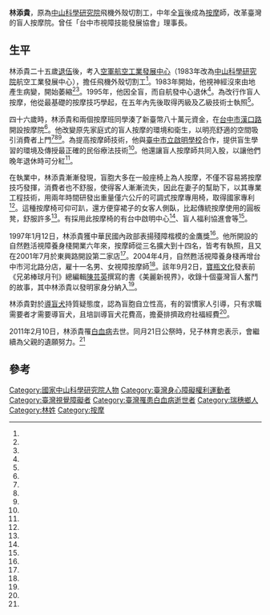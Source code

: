{{Infobox Person
| name   =林添貴
| real_name=
| image     =
| image_size     =
| caption  =
| birth_date  =  1950年
| birth_place ={{TWN}}[[花蓮縣|花蓮縣]][[瑞穗鄉|瑞穗鄉]]
| death_date  ={{death date and age|2011|2|10|1950|0|0}}
| death_place ={{TWN}}
| occupation =技工、按摩師
|alma_mater        =
| office =
|性別=男
| term_start =
| term_end =
| spouse =
|awards=金鷹獎（1997年）
| children=
| website          = [http://www.napm.com.tw/html/front/bin/ptdetail.phtml?Part=story_hb08&Rcg=107923 林添貴老師的生命故事~1950-2011 ]
}}
 
'''林添貴'''{{BD|1950年||2011年|2月10日||}}，原為[[中山科學研究院|中山科學研究院]]飛機外殼切割工，中年全[[盲人|盲]]後成為[[按摩|按摩]]師，改革臺灣的盲人按摩院。曾任「台中市視障技能發展協會」理事長。

==生平==
林添貴二十五歲[[退伍|退伍]]後，考入[[空軍航空工業發展中心|空軍航空工業發展中心]]（1983年改為[[中山科學研究院|中山科學研究院]]航空工業發展中心），擔任飛機外殼切割工<ref name="林睿俐"/>。1983年開始，他視神經沒來由地產生病變，開始萎縮<ref name="林睿俐"/><ref name="施豐坤"/>。1995年，他因全盲，而自航發中心退休<ref name="黃寅2"/>。為改行作盲人按摩，他從最基礎的按摩技巧學起，在五年內先後取得丙級及乙級技術士執照<ref name="林睿俐"/>。

四十六歲時，林添貴和兩個按摩班同學湊了新臺幣八十萬元資金，在[[台中市|台中市]][[漢口路_(台中市)|漢口路]]開設按摩院<ref name="羅珮瑩"/>。他改變原先家庭式的盲人按摩的環境和衛生，以明亮舒適的空間吸引消費者上門<ref name="黃寅2"/><ref name="羅珮瑩"/><ref name="黃寅1"/>。為提高按摩師技術，他與[[臺中市立啟明學校|臺中市立啟明學校]]合作，提供盲生學習的環境及傳授最正確的民俗療法技術<ref name="林睿俐"/>。他還讓盲人按摩師共同入股，以讓他們晚年退休時可分紅<ref name="羅珮瑩"/>。

在執業中，林添貴漸漸發現，盲胞大多在一般座椅上為人按摩，不僅不容易將按摩技巧發揮，消費者也不舒服，使得客人漸漸流失，因此在妻子的幫助下，以其專業工程技術，用兩年時間研發出重量僅六公斤的可調式按摩專用椅，取得國家專利<ref name="施豐坤"/>。這種按摩椅可仰可趴，還方便穿裙子的女客人側臥，比起傳統按摩使用的圓板凳，舒服許多<ref name="羅珮瑩"/>。有採用此按摩椅的有台中啟明中心<ref name="施豐坤"/>、盲人福利協進會等<ref name="羅珮瑩"/>。

1997年1月12日，林添貴獲中華民國內政部表揚殘障楷模的金鷹獎<ref name="蘇秀慧"/>。他所開設的自然甦活視障養身棧開業六年來，按摩師從三名擴大到十四名，皆考有執照，且又在2001年7月於東興路開設第二家店<ref name="羅珮瑩"/>。2004年4月，自然甦活視障養身棧再增台中市河北路分店，雇十一名男、女視障按摩師<ref name="申震雄"/>。該年9月2日，[[寶瓶文化|寶瓶文化]]發表前《兄弟棒球月刊》總編輯[[陳芸英|陳芸英]]撰寫的書《美麗新視界》，收錄十個臺灣盲人奮鬥的故事，其中林添貴以發明家身分納入<ref name="王蘭芬"/>。

林添貴對於[[導盲犬|導盲犬]]持質疑態度，認為盲胞自立性高，有的習慣家人引導，只有求職需要者才需要導盲犬，且培訓導盲犬花費高，擔憂排擠政府社福經費<ref name="鄭文正"/>。

2011年2月10日，林添貴罹[[白血病|白血病]]去世。同月21日公祭時，兒子林育忠表示，會繼續為父親的遺願努力。<ref name="黃寅1"/>

==參考==
{{portal box|人物|臺灣|身心障礙}}
{{reflist|2|refs=
<ref name="黃寅1">{{Cite news|url=|title=《他們的故事》 創新盲人按摩 林添貴病逝|author=黃寅|language=zh-tw|newspaper=|date=聯合報|accessdate=2011-02-22}}</ref>

<ref name="王蘭芬">{{Cite news|url=|title=樂觀美麗新視界心聲 講10位視障者的故事|author=王蘭芬|language=zh-tw|newspaper=民生報|date=2004-09-03|accessdate=}}</ref>

<ref name="鄭文正">{{Cite news|url=|title=拒導盲犬進門 恐挨罰|author=鄭文正|language=zh-tw|newspaper=聯合報|date=2005-03-17|accessdate=}}</ref>

<ref name="施豐坤">{{Cite news|url=|title=原為工程師 後當按摩師 林添貴 眼盲心不茫 結合兩項專業技術 研發出可調式按摩專用椅 嘉惠盲胞|author=施豐坤|language=zh-tw|newspaper=民生報|date=2001-04-24|accessdate=}}</ref>

<ref name="黃寅2">{{Cite news|url=|title=景氣難過 按摩生意旺 林添貴集合盲胞 團隊經營獲肯定|author=黃寅|language=zh-tw|newspaper=聯合報|date=2001-01-30|accessdate=}}</ref>

<ref name="羅珮瑩">{{Cite news|url=|title=連鎖按摩中心現代化經營 眼盲點子新|author=羅珮瑩|language=zh-tw|newspaper=中國時報|date=2001-08-06|accessdate=}}</ref>

<ref name="蘇秀慧">{{Cite news|url=|title=不向命運低頭 行有餘力更投身社會服務 18位殘障楷模 榮獲金鷹獎|author=蘇秀慧|language=zh-tw|newspaper=民生報|date=1997-01-12|accessdate=}}</ref>

<ref name="林睿俐">{{Cite news|url=|title=堅強的雕像 林添貴 掙回彩色人生 視網膜剝離症失明後 反激發出旺盛鬥志|author=林睿俐|language=zh-tw|newspaper=民生報|date=2001-11-02|accessdate=}}</ref>

<ref name="申震雄">{{Cite news|url=|title=盲胞理事長開店 雇用視障按摩者|author=申震雄|language=zh-tw|newspaper=聯合報|date=2004-04-21|accessdate=}}</ref>

}}
 
{{Authority control}}
[[Category:國家中山科學研究院人物|Category:國家中山科學研究院人物]]
[[Category:臺灣身心障礙權利運動者|Category:臺灣身心障礙權利運動者]]
[[Category:臺灣視覺障礙者|Category:臺灣視覺障礙者]]
[[Category:臺灣罹患白血病逝世者|Category:臺灣罹患白血病逝世者]]
[[Category:瑞穗鄉人|Category:瑞穗鄉人]]
[[Category:林姓|Category:林姓]]
[[Category:按摩|Category:按摩]]